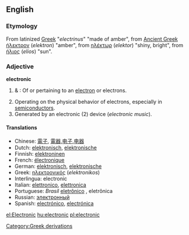 ==English==

{{rank|account|party|sight|455|electronic|sea|necessary|idea}}
===Etymology===
[[Category:Greek derivations]]
From latinized [[Greek]] "''electrinus''" "made of amber", from [[Ancient Greek]]  [[ήλεκτρον]] (''elektron'') "amber", from [[ηλέκτωρ]] (''elektor'') "shiny, bright", from [[ήλιος]] (''elios'') "sun".

===Adjective===
'''electronic'''

# {{physics}} & {{chemistry}}: Of or pertaining to an [[electron]] or electrons.
# Operating on the physical behavior of electrons, especially in [[semiconductor]]s.
# Generated by an electronic (2) device (''electronic music'').

====Translations====
*Chinese: [[電子]], [[電器]],[[电子]],[[电器]]
*Dutch: [[elektronisch]], [[elektronische]]
*Finnish: [[elektroninen]]
*French: [[électronique]]
*German: [[elektronisch]], [[elektronische]]
*Greek: [[ηλεκτρονικός]] (''elektronikos'')
*Interlingua: electronic
*Italian: [[elettronico]], [[elettronica]]
*Portuguese: ''Brasil'' [[eletrônico]] {{m}}, eletrônica {{f}}
*Russian: [[электронный]]
*Spanish: [[electrónico]], [[electrónica]]

[[el:Electronic]]
[[hu:electronic]]
[[pl:electronic]]